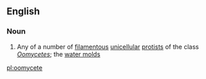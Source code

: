 ==English==

===Noun===
{{wikipedia}}
{{en-noun}}

# {{context|biology|lang=en}} Any of a number of [[filamentous]] [[unicellular]] [[protist]]s of the class ''[[Oomycetes]]''; the [[water molds]]

[[pl:oomycete]]